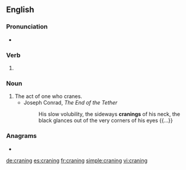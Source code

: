 ==English==

===Pronunciation===
* {{IPA|/ˈkɹeɪnɪŋ/|lang=en}}

===Verb===
{{head|en|present participle}}

# {{present participle of|crane|lang=en|nocat=1}}

===Noun===
{{en-noun}}

# The act of one who cranes.
#* Joseph Conrad, ''The End of the Tether''
#*: His slow volubility, the sideways '''cranings''' of his neck, the black glances out of the very corners of his eyes {{...}}

===Anagrams===
* {{l|en|narcing}}

[[de:craning]]
[[es:craning]]
[[fr:craning]]
[[simple:craning]]
[[vi:craning]]